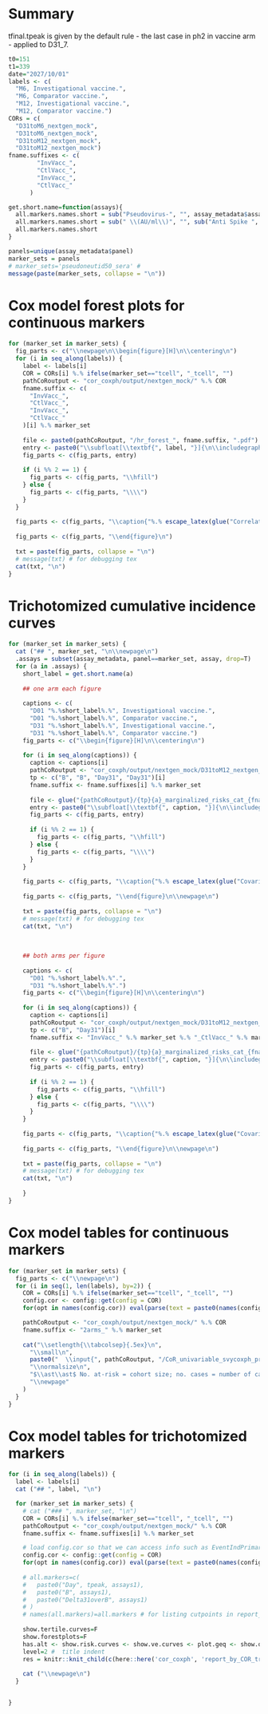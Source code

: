 # Summary

tfinal.tpeak is given by the default rule - the last case in ph2 in vaccine arm - applied to D31_7. 


```r
t0=151
t1=339
date="2027/10/01"
labels <- c(
  "M6, Investigational vaccine.", 
  "M6, Comparator vaccine.", 
  "M12, Investigational vaccine.", 
  "M12, Comparator vaccine.")
CORs = c(
  "D31toM6_nextgen_mock", 
  "D31toM6_nextgen_mock", 
  "D31toM12_nextgen_mock", 
  "D31toM12_nextgen_mock")
fname.suffixes <- c(
        "InvVacc_",
        "CtlVacc_",
        "InvVacc_",
        "CtlVacc_"
      )

get.short.name=function(assays){
  all.markers.names.short = sub("Pseudovirus-", "", assay_metadata$assay_label_short[match(assays,assay_metadata$assay)])
  all.markers.names.short = sub(" \\(AU/ml\\)", "", sub("Anti Spike ", "", all.markers.names.short))
  all.markers.names.short
}

panels=unique(assay_metadata$panel)
marker_sets = panels
# marker_sets='pseudoneutid50_sera' #
message(paste(marker_sets, collapse = "\n"))
```


# Cox model forest plots for continuous markers

```r
for (marker_set in marker_sets) {
  fig_parts <- c("\\newpage\n\\begin{figure}[H]\n\\centering\n")
  for (i in seq_along(labels)) {
    label <- labels[i]
    COR = CORs[i] %.% ifelse(marker_set=="tcell", "_tcell", "")
    pathCoRoutput <- "cor_coxph/output/nextgen_mock/" %.% COR
    fname.suffix <- c(
      "InvVacc_",
      "CtlVacc_",
      "InvVacc_",
      "CtlVacc_"
    )[i] %.% marker_set
    
    file <- paste0(pathCoRoutput, "/hr_forest_", fname.suffix, ".pdf")
    entry <- paste0("\\subfloat[\\textbf{", label, "}]{\n\\includegraphics[width=0.45\\textwidth]{", file, "}}")
    fig_parts <- c(fig_parts, entry)
    
    if (i %% 2 == 1) {
      fig_parts <- c(fig_parts, "\\hfill")
    } else {
      fig_parts <- c(fig_parts, "\\\\")
    }
  }
  
  fig_parts <- c(fig_parts, "\\caption{"%.% escape_latex(glue("Correlate of risk analyses of {marker_set} markers for the {ifelse(marker_set=='tcell', 'ccIAS-PBMC', 'ccIAS')} analysis set. Covariate-adjusted hazard ratios (HRs) of COVID-19 (A, B: 7 to {t0} days post D31, C, D: 7 to {t1} days post D31) per 10-fold increase in the designated immune marker at D01, at D31, or for D31/D01 fold-change as indicated. Cases acquired a COVID-19 endpoint (A, B) 7 days post D31 through {t0} days post D31 or (C, D) 7 days post D31 through {t1} days post D31. (A, C) Investigational Vaccine arm; (B, D) Comparator Vaccine arm. Non-cases have no evidence of SARS-CoV-2 infection (i.e., never tested nucleic acid amplification/PCR positive) after D01 up to the date by which the last enrolled participant reached {t1} days post D31 ({date}).  HRs were estimated using inverse probability sampling weighted Cox regression models; 95% confidence intervals (CIs) and Wald-based p-values are shown. Analyses adjust for the randomization strata and baseline risk score via an inverse probability sampling weighted Cox model (cor_coxph module at CoVPN GitHub). FWER, family-wise error rate adjusted p-value. N, Nucleocapsid protein. D50, 50% inhibitory serum dilution neutralizing antibody titer. nAb, neutralizing antibody."))  %.% "}")
  
  fig_parts <- c(fig_parts, "\\end{figure}\n")
  
  txt = paste(fig_parts, collapse = "\n")
  # message(txt) # for debugging tex
  cat(txt, "\n")
}
```


# Trichotomized cumulative incidence curves

\newpage

```r
for (marker_set in marker_sets) {
  cat ("## ", marker_set, "\n\\newpage\n")
  .assays = subset(assay_metadata, panel==marker_set, assay, drop=T)
  for (a in .assays) {
    short_label = get.short.name(a)
    
    ## one arm each figure
    
    captions <- c(
      "D01 "%.%short_label%.%", Investigational vaccine.", 
      "D01 "%.%short_label%.%", Comparator vaccine.", 
      "D31 "%.%short_label%.%", Investigational vaccine.", 
      "D31 "%.%short_label%.%", Comparator vaccine.")
    fig_parts <- c("\\begin{figure}[H]\n\\centering\n")
    
    for (i in seq_along(captions)) {
      caption <- captions[i]
      pathCoRoutput <- "cor_coxph/output/nextgen_mock/D31toM12_nextgen_mock"  %.% ifelse(marker_set=="tcell", "_tcell", "")
      tp <- c("B", "B", "Day31", "Day31")[i]
      fname.suffix <- fname.suffixes[i] %.% marker_set
      
      file <- glue("{pathCoRoutput}/{tp}{a}_marginalized_risks_cat_{fname.suffix}.pdf")
      entry <- paste0("\\subfloat[\\textbf{", caption, "}]{\n\\includegraphics[width=0.45\\textwidth]{", file, "}}")
      fig_parts <- c(fig_parts, entry)
      
      if (i %% 2 == 1) {
        fig_parts <- c(fig_parts, "\\hfill")
      } else {
        fig_parts <- c(fig_parts, "\\\\")
      }
    }
    
    fig_parts <- c(fig_parts, "\\caption{"%.% escape_latex(glue("Covariate-adjusted cumulative incidence of COVID-19 by Low, Medium, High tertile of {short_label} for the {ifelse(marker_set=='tcell', 'ccIAS-PBMC', 'ccIAS')} analysis set. (A, B) By D01 marker tertile subgroups for the Investigational and Comparator Vaccine arms; (C, D) By D31 marker tertile subgroups for the Investigational and Comparator Vaccine arms. COVID-19 endpoints are counted between 7 and {t1} days post D31. Antibody marker cut-points defining each tertile (based on the Investigational Vaccine arm) are shown in the upper-left inset panel in each plot. The gray line in each plot is the overall cumulative incidence rate curve in the vaccine arm being compared, where the last point shown is the last event time in the comparison arm. The overall P-value is from a generalized Wald-test p-value of the null hypothesis that the hazard rate is constant across the Low, Medium, and High tertile groups. Analyses adjust for randomization strata and baseline risk score via an inverse probability sampling weighted Cox model (cor_coxph module at CoVPN GitHub). ID50, 50% inhibitory dilution neutralizing antibody titer. nAb, neutralizing antibody titer."))  %.% "}")
    
    fig_parts <- c(fig_parts, "\\end{figure}\n\\newpage\n")
    
    txt = paste(fig_parts, collapse = "\n")
    # message(txt) # for debugging tex
    cat(txt, "\n")
    
    
    
    ## both arms per figure
    
    captions <- c(
      "D01 "%.%short_label%.%".", 
      "D31 "%.%short_label%.%".")
    fig_parts <- c("\\begin{figure}[H]\n\\centering\n")
    
    for (i in seq_along(captions)) {
      caption <- captions[i]
      pathCoRoutput <- "cor_coxph/output/nextgen_mock/D31toM12_nextgen_mock"  %.% ifelse(marker_set=="tcell", "_tcell", "")
      tp <- c("B", "Day31")[i]
      fname.suffix <- "InvVacc_" %.% marker_set %.% "_CtlVacc_" %.% marker_set
      
      file <- glue("{pathCoRoutput}/{tp}{a}_marginalized_risks_cat_{fname.suffix}.pdf")
      entry <- paste0("\\subfloat[\\textbf{", caption, "}]{\n\\includegraphics[width=0.45\\textwidth]{", file, "}}")
      fig_parts <- c(fig_parts, entry)
      
      if (i %% 2 == 1) {
        fig_parts <- c(fig_parts, "\\hfill")
      } else {
        fig_parts <- c(fig_parts, "\\\\")
      }
    }
    
    fig_parts <- c(fig_parts, "\\caption{"%.% escape_latex(glue("Covariate-adjusted cumulative incidence of COVID-19 by Low, Medium, High tertile of {short_label} for the {ifelse(marker_set=='tcell', 'ccIAS-PBMC', 'ccIAS')} analysis set. (A) By D01 marker tertile subgroups for the Investigational and Comparator Vaccine arms; (B) By D31 marker tertile subgroups for the Investigational and Comparator Vaccine arms. COVID-19 endpoints are counted between 7 and {t1} days post D31. Antibody marker cut-points defining each tertile (based on the Investigational Vaccine arm) are shown in the upper-left inset panel in each plot. Analyses adjust for randomization strata and baseline risk score via an inverse probability sampling weighted Cox model (cor_coxph module at CoVPN GitHub). ID50, 50% inhibitory dilution neutralizing antibody titer. nAb, neutralizing antibody titer."))  %.% "}")
    
    fig_parts <- c(fig_parts, "\\end{figure}\n\\newpage\n")
    
    txt = paste(fig_parts, collapse = "\n")
    # message(txt) # for debugging tex
    cat(txt, "\n")
    
    }
}
```



# Cox model tables for continuous markers

```r
for (marker_set in marker_sets) {
  fig_parts <- c("\\newpage\n")
  for (i in seq(1, len(labels), by=2)) {
    COR = CORs[i] %.% ifelse(marker_set=="tcell", "_tcell", "")
    config.cor <- config::get(config = COR)
    for(opt in names(config.cor)) eval(parse(text = paste0(names(config.cor[opt])," <- config.cor[[opt]]")))

    pathCoRoutput <- "cor_coxph/output/nextgen_mock/" %.% COR
    fname.suffix <- "2arms_" %.% marker_set
    
    cat("\\setlength{\\tabcolsep}{.5ex}\n",
      "\\small\n",
      paste0("  \\input{", pathCoRoutput, "/CoR_univariable_svycoxph_pretty_", fname.suffix, "}\n"),
      "\\normalsize\n",
      "$\\ast\\ast$ No. at-risk = cohort size; no. cases = number of cases within this cohort. Both are ph1 numbers.\n",
      "\\newpage"
    )
  }
}
```


# Cox model tables for trichotomized markers

```r

for (i in seq_along(labels)) {
  label <- labels[i]
  cat ("## ", label, "\n")

  for (marker_set in marker_sets) {
    # cat ("### ", marker_set, "\n")
    COR = CORs[i] %.% ifelse(marker_set=="tcell", "_tcell", "")
    pathCoRoutput <- "cor_coxph/output/nextgen_mock/" %.% COR
    fname.suffix <- fname.suffixes[i] %.% marker_set

    # load config.cor so that we can access info such as EventIndPrimary
    config.cor <- config::get(config = COR)
    for(opt in names(config.cor)) eval(parse(text = paste0(names(config.cor[opt])," <- config.cor[[opt]]")))
  
    # all.markers=c(
    #   paste0("Day", tpeak, assays1),
    #   paste0("B", assays1),
    #   paste0("Delta31overB", assays1)
    # )
    # names(all.markers)=all.markers # for listing cutpoints in report_by_COR.Rmd and for listing assays in report_by_COR_tertilecurves.Rmd
  
    show.tertile.curves=F
    show.forestplots=F
    has.alt <- show.risk.curves <- show.ve.curves <- plot.geq <- show.q <- F
    level=2 #  title indent
    res = knitr::knit_child(c(here::here('cor_coxph', 'report_by_COR_tri.Rmd')), quiet = TRUE); cat(res, sep = '\n')
  
    cat ("\\newpage\n")
  }


}


```
